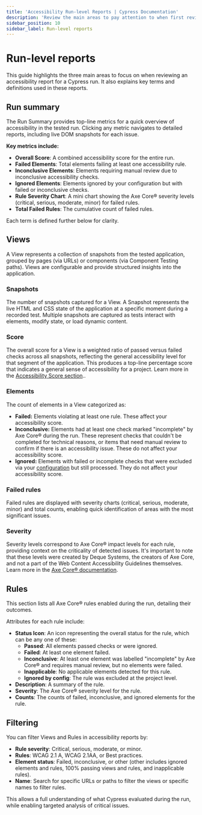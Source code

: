 ```yaml
---
title: 'Accessibility Run-level Reports | Cypress Documentation'
description: 'Review the main areas to pay attention to when first reviewing an accessibility report for a Cypress run.'
sidebar_position: 10
sidebar_label: Run-level reports
---
```


# Run-level reports

<AccessibilityAddon />

This guide highlights the three main areas to focus on when reviewing an accessibility report for a Cypress run. It also explains key terms and definitions used in these reports.

## Run summary

<DocsImage
  src="/img/accessibility/core-concepts/cypress-accessibility-summary-metrics.png"
  width="60%"
  alt="A heading reads Cypress Accessibility, above some summary metrics that are describe in detail in this document's text."
/>

The Run Summary provides top-line metrics for a quick overview of accessibility in the tested run. Clicking any metric navigates to detailed reports, including live DOM snapshots for each issue.

**Key metrics include:**

- **Overall Score**: A combined accessibility score for the entire run.
- **Failed Elements**: Total elements failing at least one accessibility rule.
- **Inconclusive Elements**: Elements requiring manual review due to inconclusive accessibility checks.
- **Ignored Elements**: Elements ignored by your configuration but with failed or inconclusive checks.
- **Rule Severity Chart**: A mini chart showing the Axe Core® severity levels (critical, serious, moderate, minor) for failed rules.
- **Total Failed Rules**: The cumulative count of failed rules.

Each term is defined further below for clarity.

## Views

A View represents a collection of snapshots from the tested application, grouped by pages (via URLs) or components (via Component Testing paths). Views are configurable and provide structured insights into the application.

<DocsImage
  src="/img/accessibility/core-concepts/cypress-accessibility-views-dashboard.png"
  alt="The Cypress Accessibility Views List, in context in Cypress Cloud, reflecting a run of the Cypress Realworld App where violations of accessibility rules were detected on multiple pages."
/>

### Snapshots

The number of snapshots captured for a View. A Snapshot represents the live HTML and CSS state of the application at a specific moment during a recorded test. Multiple snapshots are captured as tests interact with elements, modify state, or load dynamic content.

### Score

The overall score for a View is a weighted ratio of passed versus failed checks across all snapshots, reflecting the general accessibility level for that segment of the application. This produces a top-line percentage score that indicates a general sense of accessibility for a project. Learn more in the [Accessibility Score section](/accessibility/core-concepts/accessibility-score)..

### Elements

The count of elements in a View categorized as:

- **Failed:** Elements violating at least one rule. These affect your accessibility score.
- **Inconclusive:** Elements had at least one check marked "incomplete" by Axe Core® during the run. These represent checks that couldn't be completed for technical reasons, or items that need manual review to confirm if there is an accessibility issue. These do not affect your accessibility score.
- **Ignored:** Elements with failed or incomplete checks that were excluded via your [configuration](/accessibility/configuration/elementfilters) but still processed. They do not affect your accessibility score.

### Failed rules

Failed rules are displayed with severity charts (critical, serious, moderate, minor) and total counts, enabling quick identification of areas with the most significant issues.

### Severity

Severity levels correspond to Axe Core® impact levels for each rule, providing context on the criticality of detected issues. It's important to note that these levels were created by Deque Systems, the creators of Axe Core, and not a part of the Web Content Accessibility Guidelines themselves. Learn more in the [Axe Core® documentation](https://github.com/dequelabs/axe-core/blob/develop/doc/issue_impact.md).

## Rules

This section lists all Axe Core® rules enabled during the run, detailing their outcomes.

<DocsImage
  src="/img/accessibility/core-concepts/cypress-accessibility-rules-list.png"
  alt="The Cypress Accessibility rules list showing multiple accessibility rules failing in this run of the Cypress Realworld App."
/>

Attributes for each rule include:

- **Status Icon**: An icon representing the overall status for the rule, which can be any one of these:
  - **Passed**: All elements passed checks or were ignored.
  - **Failed**: At least one element failed.
  - **Inconclusive**: At least one element was labelled "incomplete" by Axe Core® and requires manual review, but no elements were failed.
  - **Inapplicable**: No applicable elements detected for this rule.
  - **Ignored by config**: The rule was excluded at the project level.
- **Description**: A summary of the rule.
- **Severity**: The Axe Core® severity level for the rule.
- **Counts**: The counts of failed, inconclusive, and ignored elements for the rule.

## Filtering

You can filter Views and Rules in accessibility reports by:

- **Rule severity**: Critical, serious, moderate, or minor.
- **Rules**: WCAG 2.1 A, WCAG 2.1AA, or Best practices.
- **Element status**: Failed, inconclusive, or other (other includes ignored elements and rules, 100% passing views and rules, and inapplicable rules).
- **Name**: Search for specific URLs or paths to filter the views or specific names to filter rules.

This allows a full understanding of what Cypress evaluated during the run, while enabling targeted analysis of critical issues.

<DocsImage
  src="/img/accessibility/core-concepts/cypress-accessibility-filter-views-and-rules.png"
  alt="The Cypress Accessibility dropdown filter showing rule severity, rules, element state as well as a search bar"
/>
